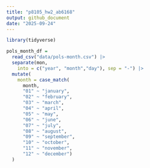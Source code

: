 ```yaml
---
title: "p8105_hw2_ab6168"
output: github_document
date: "2025-09-24"
---
```


```r
library(tidyverse)
```



```r
pols_month_df = 
  read_csv("data/pols-month.csv") |> 
  separate(mon,
    into = c("year", "month","day"), sep = "-") |> 
  mutate(
    month = case_match(
      month,
      "01" ~ "january",
      "02" ~ "february",
      "03" ~ "march",
      "04" ~ "april",
      "05" ~ "may",
      "06" ~ "june",
      "07" ~ "july",
      "08" ~ "august",
      "09" ~ "september",
      "10" ~ "october",
      "11" ~ "november",
      "12" ~ "december")
  )
  
```

